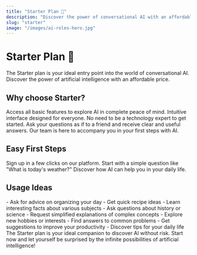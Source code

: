 ```yaml
---
title: "Starter Plan 🌱"
description: "Discover the power of conversational AI with an affordable price"
slug: "starter"
image: "/images/ai-roles-hero.jpg"
---
```


# Starter Plan 🌱

The Starter plan is your ideal entry point into the world of conversational AI. Discover the power of artificial intelligence with an affordable price.

## Why choose Starter?

<CardGroup cols={2}>
  <Card title="Essential Features" icon="star">
    Access all basic features to explore AI in complete peace of mind.
  </Card>
  <Card title="Ultra Simple" icon="zap">
    Intuitive interface designed for everyone. No need to be a technology expert to get started.
  </Card>
  <Card title="Natural Conversations" icon="message-circle">
    Ask your questions as if to a friend and receive clear and useful answers.
  </Card>
  <Card title="Available Support" icon="headset">
    Our team is here to accompany you in your first steps with AI.
  </Card>
</CardGroup>

## Easy First Steps

<Steps>
  <Step title="Create your account">
    Sign up in a few clicks on our platform.
  </Step>
  <Step title="Ask your first question">
    Start with a simple question like "What is today's weather?"
  </Step>
  <Step title="Explore the possibilities">
    Discover how AI can help you in your daily life.
  </Step>
</Steps>

## Usage Ideas

<AccordionGroup>
  <Accordion title="Daily Questions">
    - Ask for advice on organizing your day
    - Get quick recipe ideas
    - Learn interesting facts about various subjects
  </Accordion>
  <Accordion title="Learning and Discovery">
    - Ask questions about history or science
    - Request simplified explanations of complex concepts
    - Explore new hobbies or interests
  </Accordion>
  <Accordion title="Practical Help">
    - Find answers to common problems
    - Get suggestions to improve your productivity
    - Discover tips for your daily life
  </Accordion>
</AccordionGroup>

<Update label="Get Started!" description="Ready to start your AI adventure?">
  The Starter plan is your ideal companion to discover AI without risk. Start now and let yourself be surprised by the infinite possibilities of artificial intelligence!
</Update>